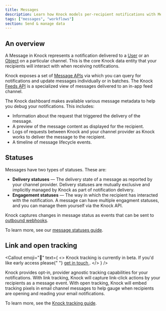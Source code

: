 ```yaml
---
title: Messages
description: Learn how Knock models per-recipient notifications with Messages.
tags: ["messages", "workflows"]
section: Send & manage data
---
```



## An overview

A Message in Knock represents a notification delivered to a [User](/send-and-manage-data/users) or an [Object](/send-and-manage-data/objects) on a particular channel. This is the core Knock data entity that your recipients will interact with when receiving notifications.

Knock exposes a set of [Message APIs](/reference#messages) via which you can query for notifications and update messages individually or in batches. The Knock [Feeds API](/reference#feeds) is a specialized view of messages delivered to an in-app feed channel.

The Knock dashboard makes available various message metadata to help you debug your notifications. This includes:

- Information about the request that triggered the delivery of the message.
- A preview of the message content as displayed for the recipient.
- Logs of requests between Knock and your channel provider as Knock works to deliver the message to the recipient.
- A timeline of message lifecycle events.

## Statuses

Messages have two types of statuses. These are:

- **Delivery statuses** — The delivery state of a message as reported by your channel provider. Delivery statuses are mutually exclusive and implicitly managed by Knock as part of notification delivery.
- **Engagement statuses** — The way in which the recipient has interacted with the notification. A message can have multiple engagment statuses, and you can manage them yourself via the Knock API.

Knock captures changes in message status as events that can be sent to [outbound webhooks](/send-and-manage-data/outbound-webhooks).

To learn more, see our [message statuses guide](/send-notifications/message-statuses).

## Link and open tracking

<Callout
  emoji="🚧"
  text={
    <>
      <span className="font-bold">Knock tracking is currently in beta.</span> If you'd like early access please{" "}
      <a href="mailto:support@knock.app?subject=Knock tracking">
        get in touch
      </a>
      .
    </>
  }
/>

Knock provides opt-in, provider agnostic tracking capabilities for your notifications. With link tracking, Knock will capture link-click actions by your recipients as a message event. With open tracking, Knock will embed tracking pixels in email channel messages to help gauge when recipients are opening and reading your email notifications.

To learn more, see the [Knock tracking guide](/send-notifications/tracking).
